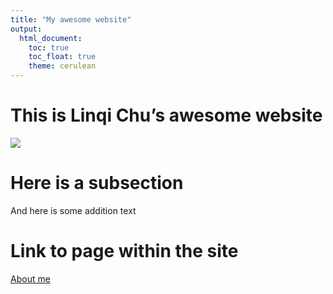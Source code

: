 ```yaml
---
title: "My awesome website"
output: 
  html_document:
    toc: true
    toc_float: true
    theme: cerulean
---
```


# This is Linqi Chu's awesome website


![](https://media.giphy.com/media/drXGoW1iudhKw/giphy.gif)


# Here is a subsection

And here is some addition text 





# Link to page within the site

[About me](about.html)

